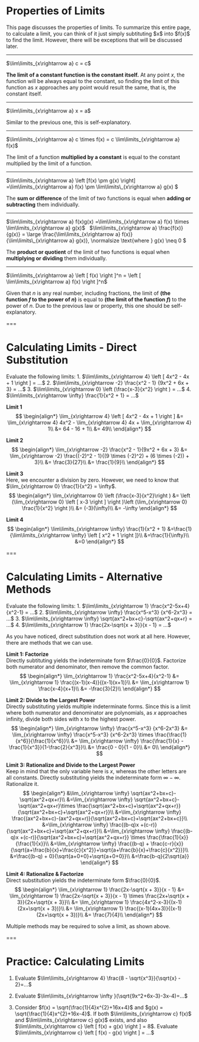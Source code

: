 # Properties of Limits

<Theorem title="Calculating Limits">
This page discusses the properties of limits. To summarize this entire page, to calculate a limit, you can think of it just simply subtituting $x$ into $f(x)$ to find the limit. However, there will be exceptions that will be discussed later.
</Theorem>

---

<Formula>
$\lim\limits_{x\rightarrow a} c = c$
</Formula>

**The limit of a constant function is the constant itself.** At any point $x$, the function will be always equal to the constant, so finding the limit of this function as $x$ approaches any point would result the same, that is, the constant itself.

---

<Formula>
$\lim\limits_{x\rightarrow a} x = a$
</Formula>

Similar to the previous one, this is self-explanatory.

---

<Formula>
$\lim\limits_{x\rightarrow a} c \times f(x) = c \lim\limits_{x\rightarrow a} f(x)$
</Formula>

The limit of a function **multiplied by a constant** is equal to the constant multiplied by the limit of a function.

---

<Formula>
$\lim\limits_{x\rightarrow a} \left [f(x) \pm g(x) \right] =\lim\limits_{x\rightarrow a} f(x) \pm \lim\limits\_{x\rightarrow a} g(x) $
</Formula>

The **sum or difference** of the limit of two functions is equal when **adding or subtracting** them individually.

---

<Formula>
$\lim\limits_{x\rightarrow a} f(x)g(x) =\lim\limits_{x\rightarrow a} f(x) \times \lim\limits_{x\rightarrow a} g(x)$  
 &nbsp;
$\lim\limits_{x\rightarrow a} \frac{f(x)}{g(x)} = \large \frac{\lim\limits_{x\rightarrow a} f(x)}{\lim\limits\_{x\rightarrow a} g(x)}, \normalsize \text{where } g(x) \neq 0 $
</Formula>

The **product or quotient** of the limit of two functions is equal when **multiplying or dividing** them individually.

---

<Formula>
$\lim\limits_{x\rightarrow a} \left [ f(x) \right ]^n = \left [ \lim\limits_{x\rightarrow a} f(x) \right ]^n$
</Formula>

Given that $n$ is any real number, including fractions, the limit of **(the function $f$ to the power of $n$)** is equal to **(the limit of the function $f$)** to the power of $n$. Due to the previous law or property, this one should be self-explanatory.

===

# Calculating Limits - Direct Substitution

<Example>
Evaluate the following limits:
1.  $\lim\limits_{x\rightarrow 4} \left [ 4x^2 - 4x + 1 \right ] = ...$
2.  $\lim\limits_{x\rightarrow -2} \frac{x^2 - 1} {9x^2 + 6x + 3}  = ...$
3.  $\lim\limits_{x\rightarrow 0} \left (\frac{x-3}{x^2} \right ) = ...$
4.  $\lim\limits_{x\rightarrow \infty} \frac{1}{x^2 + 1}  = ...$
</Example>

**Limit 1**  
$$
\begin{align*}
\lim_{x\rightarrow 4} \left [ 4x^2 - 4x + 1 \right ] &= \lim_{x\rightarrow 4} 4x^2 - \lim_{x\rightarrow 4} 4x + \lim_{x\rightarrow 4} 1\\
 &= 64 - 16 + 1\\
 &= 49\\
\end{align*}
$$

**Limit 2**  
$$
\begin{align*}
\lim_{x\rightarrow -2} \frac{x^2 - 1}{9x^2 + 6x + 3} &= \lim_{x\rightarrow -2} \frac{(-2)^2 - 1}{(9 \times (-2)^2) + (6 \times (-2)) + 3}\\
 &= \frac{3}{27}\\
 &= \frac{1}{9}\\
\end{align*}
$$

**Limit 3**  
Here, we encounter a division by zero. However, we need to know that $\lim_{x\rightarrow 0} \frac{1}{x^2} = \infty$.
$$
\begin{align*}
\lim_{x\rightarrow 0} \left (\frac{x-3}{x^2}\right )
 &= \left (\lim_{x\rightarrow 0} \left [ x-3 \right ] \right )\left (\lim_{x\rightarrow 0} \frac{1}{x^2} \right )\\
 &= (-3)(\infty)\\
 &= -\infty
\end{align*}
$$

**Limit 4**  
$$
\begin{align*}
\lim\limits_{x\rightarrow \infty} \frac{1}{x^2 + 1}
 &=\frac{1}{\lim\limits_{x\rightarrow \infty} \left [ x^2 + 1 \right ]}\\
 &=\frac{1}{\infty}\\
 &=0
\end{align*}
$$

===

# Calculating Limits - Alternative Methods

<Example>
Evaluate the following limits:
1.  $\lim\limits_{x\rightarrow 1} \frac{x^2-5x+4}{x^2-1} = ...$
2.  $\lim\limits_{x\rightarrow \infty} \frac{x^5-x^3} {x^6-2x^3}  = ...$
3.  $\lim\limits_{x\rightarrow \infty} \sqrt{ax^2+bx+c}-\sqrt{ax^2+qx+r} = ...$
4.  $\lim\limits_{x\rightarrow 1} \frac{2x-\sqrt{x + 3}}{x - 1}  = ...$
</Example>

As you have noticed, direct substitution does not work at all here. However, there are methods that we can use.

**Limit 1: Factorize**  
Directly subtituting yields the indeterminate form $\frac{0}{0}$. Factorize both numerator and denominator, then remove the common factor. 
$$
\begin{align*}
\lim_{x\rightarrow 1} \frac{x^2-5x+4}{x^2-1} &= \lim_{x\rightarrow 1}  \frac{(x-1)(x-4)}{(x-1)(x+1)}\\
 &= \lim_{x\rightarrow 1} \frac{x-4}{x+1}\\
 &= -\frac{3}{2}\\
\end{align*}
$$

**Limit 2: Divide to the Largest Power**  
Directly substituting yields multiple indeterminate forms. Since this is a limit where both numerator and denominator are polynomials, as $x$ approaches infinity, divide both sides with x to the highest power.
$$
\begin{align*}
\lim_{x\rightarrow \infty} \frac{x^5-x^3} {x^6-2x^3} &= \lim_{x\rightarrow \infty} \frac{x^5-x^3} {x^6-2x^3} \times \frac{\frac{1}{x^6}}{\frac{1}{x^6}}\\
 &= \lim_{x\rightarrow \infty} \frac{\frac{1}{x} - \frac{1}{x^3}}{1-\frac{2}{x^3}}\\
 &= \frac{0 - 0}{1 - 0}\\
&= 0\\
\end{align*}
$$

**Limit 3: Rationalize and Divide to the Largest Power**  
Keep in mind that the only variable here is $x$, whereas the other letters are all constants. Directly substituting yields the indeterminate form $\infty - \infty$. Rationalize it.
$$
\begin{align*}
&\lim_{x\rightarrow \infty} \sqrt{ax^2+bx+c}-\sqrt{ax^2+qx+r}\\
&=\lim_{x\rightarrow \infty} \sqrt{ax^2+bx+c}-\sqrt{ax^2+qx+r}\times \frac{\sqrt{ax^2+bx+c}+\sqrt{ax^2+qx+r}}{\sqrt{ax^2+bx+c}+\sqrt{ax^2+qx+r}}\\
&=\lim_{x\rightarrow \infty} \frac{(ax^2+bx+c)-(ax^2+qx+r)}{\sqrt{ax^2+bx+c}+\sqrt{ax^2+bx+c}}\\
&=\lim_{x\rightarrow \infty} \frac{(b-q)x +(c-r)}{\sqrt{ax^2+bx+c}+\sqrt{ax^2+qx+r}}\\
&=\lim_{x\rightarrow \infty} \frac{(b-q)x +(c-r)}{\sqrt{ax^2+bx+c}+\sqrt{ax^2+qx+r}} \times \frac{\frac{1}{x}}{\frac{1}{x}}\\
&=\lim_{x\rightarrow \infty} \frac{(b-q) + \frac{c-r}{x}}{\sqrt{a+\frac{b}{x}+\frac{c}{x^2}}+\sqrt{a+\frac{b}{x}+\frac{c}{x^2}}}\\
&=\frac{(b-q) + 0}{\sqrt{a+0+0}+\sqrt{a+0+0}}\\
&=\frac{b-q}{2\sqrt{a}}
\end{align*}
$$

**Limit 4: Rationalize & Factorize**  
Direct substitution yields the indeterminate form $\frac{0}{0}$. 
$$
\begin{align*}
\lim_{x\rightarrow 1} \frac{2x-\sqrt{x + 3}}{x - 1}
&= \lim_{x\rightarrow 1} \frac{2x-\sqrt{x + 3}}{x - 1} \times \frac{2x+\sqrt{x + 3}}{2x+\sqrt{x + 3}}\\
&= \lim_{x\rightarrow 1} \frac{4x^2-x-3}{(x-1)(2x+\sqrt{x + 3})}\\
&= \lim_{x\rightarrow 1} \frac{(x-1)(4x+3)}{(x-1)(2x+\sqrt{x + 3})}\\
&= \frac{7}{4}\\
\end{align*}
$$

Multiple methods may be required to solve a limit, as shown above.

===

# **Practice:** Calculating Limits

1. Evaluate $\lim\limits_{x\rightarrow 4} \frac{8 - \sqrt{x^3}}{\sqrt{x} - 2}=...$

<Practice id="calculating-limits-1" answer="-12" indent />

2. Evaluate $\lim\limits_{x\rightarrow \infty }(\sqrt{9x^2+6x-3}-3x-4)=...$

<Practice id="calculating-limits-2" answer="-3" indent />

3. Consider $f(x) = \sqrt{\frac{1}{4}x^{2}+16x+4}$ and $g(x) = \sqrt{\frac{1}{4}x^{2}+16x-4}$. If both $\lim\limits_{x\rightarrow c} f(x)$ and $\lim\limits_{x\rightarrow c} g(x)$ exists, and also $\lim\limits_{x\rightarrow c} \left [ f(x) + g(x) \right ] = 8$. Evaluate $\lim\limits_{x\rightarrow c} \left [ f(x) - g(x) \right ] = ...$  

<Practice id="calculating-limits-3" answer="1" indent />